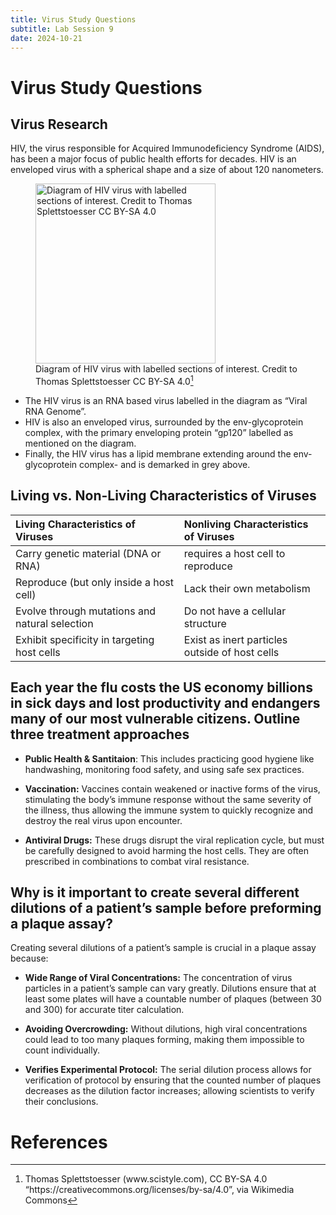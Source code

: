```yaml
---
title: Virus Study Questions
subtitle: Lab Session 9
date: 2024-10-21
---
```

# Virus Study Questions

## Virus Research

HIV, the virus responsible for Acquired Immunodeficiency Syndrome (AIDS), has been a major focus of public health efforts for decades. HIV is an enveloped virus with a spherical shape and a size of about 120 nanometers.

![Diagram of HIV virus with labelled sections of interest. Credit to Thomas Splettstoesser CC BY-SA 4.0[^hiv_diagram]](images/virus/hiv_diagram.png){width=3in}

- The HIV virus is an RNA based virus labelled in the diagram as "Viral RNA Genome".
- HIV is also an enveloped virus, surrounded by the env-glycoprotein complex, with the primary enveloping protein "gp120" labelled as mentioned on the diagram.
- Finally, the HIV virus has a lipid membrane extending around the env-glycoprotein complex- and is demarked in grey above.

## Living vs. Non-Living Characteristics of Viruses

| Living Characteristics of Viruses| Nonliving Characteristics of Viruses|
| :------| :-----|
| Carry genetic material (DNA or RNA)|requires a host cell to reproduce|
| Reproduce (but only inside a host cell)| Lack their own metabolism|
| Evolve through mutations and natural selection|Do not have a cellular structure|
| Exhibit specificity in targeting host cells|Exist as inert particles outside of host cells|

## Each year the flu costs the US economy billions in sick days and lost productivity and endangers many of our most vulnerable citizens. Outline three treatment approaches

- **Public Health & Santitaion**: This includes practicing good hygiene like handwashing, monitoring food safety, and using safe sex practices.

- **Vaccination:** Vaccines contain weakened or inactive forms of the virus, stimulating the body's immune response without the same severity of the illness, thus allowing the immune system to quickly recognize and destroy the real virus upon encounter.

- **Antiviral Drugs:** These drugs disrupt the viral replication cycle, but must be carefully designed to avoid harming the host cells. They are often prescribed in combinations to combat viral resistance.

## Why is it important to create several different dilutions of a patient’s sample before preforming a plaque assay?

Creating several dilutions of a patient's sample is crucial in a plaque assay because:

- **Wide Range of Viral Concentrations:** The concentration of virus particles in a patient's sample can vary greatly. Dilutions ensure that at least some plates will have a countable number of plaques (between 30 and 300) for accurate titer calculation.

- **Avoiding Overcrowding:** Without dilutions, high viral concentrations could lead to too many plaques forming, making them impossible to count individually.

- **Verifies Experimental Protocol:** The serial dilution process allows for verification of protocol by ensuring that the counted number of plaques decreases as the dilution factor increases; allowing scientists to verify their conclusions.

# References

[^hiv_diagram]: Thomas Splettstoesser (www.scistyle.com), CC BY-SA 4.0 "https://creativecommons.org/licenses/by-sa/4.0", via Wikimedia Commons
